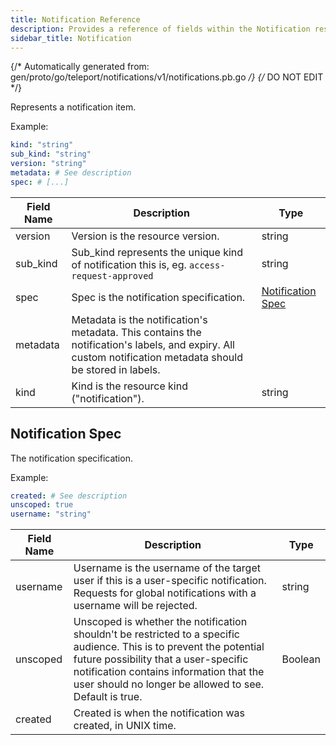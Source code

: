 ```yaml
---
title: Notification Reference
description: Provides a reference of fields within the Notification resource, which you can manage with tctl.
sidebar_title: Notification
---
```

{/* Automatically generated from: gen/proto/go/teleport/notifications/v1/notifications.pb.go */}
{/* DO NOT EDIT */}

Represents a notification item.

Example:

```yaml
kind: "string"
sub_kind: "string"
version: "string"
metadata: # See description
spec: # [...]
```
|Field Name|Description|Type|
|---|---|---|
|version|Version is the resource version.|string|
|sub_kind|Sub_kind represents the unique kind of notification this is, eg. `access-request-approved`|string|
|spec|Spec is the notification specification.|[Notification Spec](#notification-spec)|
|metadata|Metadata is the notification's metadata. This contains the notification's labels, and expiry. All custom notification metadata should be stored in labels.||
|kind|Kind is the resource kind ("notification").|string|

## Notification Spec

The notification specification.


Example:

```yaml
created: # See description
unscoped: true
username: "string"
```

|Field Name|Description|Type|
|---|---|---|
|username|Username is the username of the target user if this is a user-specific notification. Requests for global notifications with a username will be rejected.|string|
|unscoped|Unscoped is whether the notification shouldn't be restricted to a specific audience. This is to prevent the potential future possibility that a user-specific notification contains information that the user should no longer be allowed to see. Default is true.|Boolean|
|created|Created is when the notification was created, in UNIX time.||

